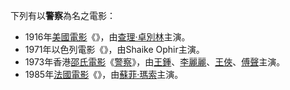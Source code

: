 {{Otheruses|警察 (消歧義)}}
下列有以'''警察'''為名之電影：
*1916年[[美國電影|美國電影]]《{{le|警察 (1916年電影)|Police (1916 film)|警察}}》，由[[查理·卓別林|查理·卓別林]]主演。
*1971年以色列電影《{{le|警察 (1971年電影)|The Policeman|警察}}》，由Shaike Ophir主演。
*1973年香港[[邵氏電影|邵氏電影]]《[[警察_(1973年電影)|警察]]》，由[[王鍾_(香港)|王鍾]]、[[李麗麗|李麗麗]]、[[王俠_(演員)|王俠]]、[[傅聲|傅聲]]主演。
*1985年[[法國電影|法國電影]]《{{le|警察 (1985年電影)|Police (1985 film)|警察}}》，由[[蘇菲·瑪索|蘇菲·瑪索]]主演。

{{disambig|Cat=二字作品消歧义}}